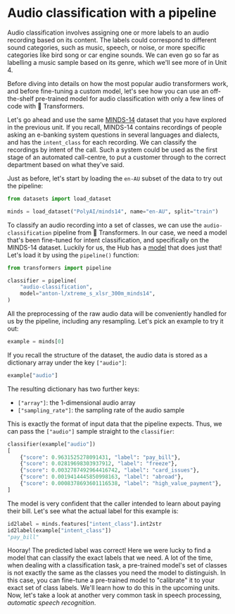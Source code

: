 # Audio classification with a pipeline

Audio classification involves assigning one or more labels to an audio recording based on its content. The labels
could correspond to different sound categories, such as music, speech, or noise, or more specific categories like
bird song or car engine sounds. We can even go so far as labelling a music sample based on its genre, which we'll see more
of in Unit 4.

Before diving into details on how the most popular audio transformers work, and before fine-tuning a custom model, let's
see how you can use an off-the-shelf pre-trained model for audio classification with only a few lines of code with 🤗 Transformers.

Let's go ahead and use the same [MINDS-14](https://huggingface.co/datasets/PolyAI/minds14) dataset that you have explored
in the previous unit. If you recall, MINDS-14 contains recordings of people asking an e-banking system questions in several
languages and dialects, and has the `intent_class` for each recording. We can classify the recordings by intent of the call.
Such a system could be used as the first stage of an automated call-centre, to put a customer through to the correct department
based on what they've said.

Just as before, let's start by loading the `en-AU` subset of the data to try out the pipeline:

```py
from datasets import load_dataset

minds = load_dataset("PolyAI/minds14", name="en-AU", split="train")
```

To classify an audio recording into a set of classes, we can use the `audio-classification` pipeline from 🤗 Transformers.
In our case, we need a model that's been fine-tuned for intent classification, and specifically on
the MINDS-14 dataset. Luckily for us, the Hub has a [model](https://huggingface.co/anton-l/xtreme_s_xlsr_300m_minds14)
that does just that! Let's load it by using the `pipeline()` function:

```py
from transformers import pipeline

classifier = pipeline(
    "audio-classification",
    model="anton-l/xtreme_s_xlsr_300m_minds14",
)
```

All the preprocessing of the raw audio data will be conveniently handled for us by the pipeline, including any resampling.
Let's pick an example to try it out:

```py
example = minds[0]
```

If you recall the structure of the dataset, the audio data is stored as a dictionary array under the key `["audio"]`:

```python
example["audio"]
```

The resulting dictionary has two further keys:
* `["array"]`: the 1-dimensional audio array
* `["sampling_rate"]`: the sampling rate of the audio sample

This is exactly the format of input data that the pipeline expects. Thus, we can pass the `["audio"]` sample straight
to the `classifier`:

```py
classifier(example["audio"])
[
    {"score": 0.9631525278091431, "label": "pay_bill"},
    {"score": 0.02819698303937912, "label": "freeze"},
    {"score": 0.0032787492964416742, "label": "card_issues"},
    {"score": 0.0019414445850998163, "label": "abroad"},
    {"score": 0.0008378693601116538, "label": "high_value_payment"},
]
```

The model is very confident that the caller intended to learn about paying their bill. Let's see what the actual label for
this example is:

```py
id2label = minds.features["intent_class"].int2str
id2label(example["intent_class"])
"pay_bill"
```

Hooray! The predicted label was correct! Here we were lucky to find a model that can classify the exact labels that we need.
A lot of the time, when dealing with a classification task, a pre-trained model's set of classes is not exactly the same
as the classes you need the model to distinguish. In this case, you can fine-tune a pre-trained model to "calibrate" it to
your exact set of class labels. We'll learn how to do this in the upcoming units. Now, let's take a look at another very
common task in speech processing, _automatic speech recognition_.
